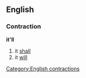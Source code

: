 ==English==
===Contraction===
'''it'll'''

#it [[shall]]
#it [[will]]

[[Category:English contractions]]